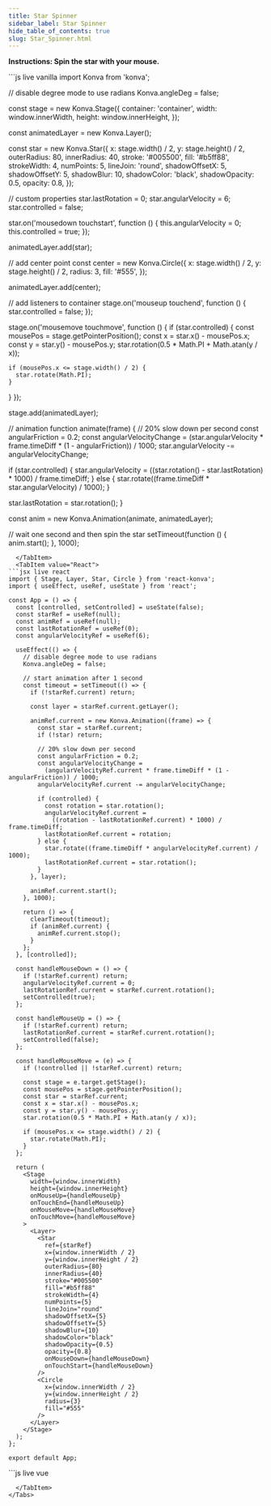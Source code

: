 ```yaml
---
title: Star Spinner
sidebar_label: Star Spinner
hide_table_of_contents: true
slug: Star_Spinner.html
---
```


**Instructions: Spin the star with your mouse.**


<Tabs>
  <TabItem value="Vanilla" default>
```js live vanilla
import Konva from 'konva';

// disable degree mode to use radians
Konva.angleDeg = false;

const stage = new Konva.Stage({
  container: 'container',
  width: window.innerWidth,
  height: window.innerHeight,
});

const animatedLayer = new Konva.Layer();

const star = new Konva.Star({
  x: stage.width() / 2,
  y: stage.height() / 2,
  outerRadius: 80,
  innerRadius: 40,
  stroke: '#005500',
  fill: '#b5ff88',
  strokeWidth: 4,
  numPoints: 5,
  lineJoin: 'round',
  shadowOffsetX: 5,
  shadowOffsetY: 5,
  shadowBlur: 10,
  shadowColor: 'black',
  shadowOpacity: 0.5,
  opacity: 0.8,
});

// custom properties
star.lastRotation = 0;
star.angularVelocity = 6;
star.controlled = false;

star.on('mousedown touchstart', function () {
  this.angularVelocity = 0;
  this.controlled = true;
});

animatedLayer.add(star);

// add center point
const center = new Konva.Circle({
  x: stage.width() / 2,
  y: stage.height() / 2,
  radius: 3,
  fill: '#555',
});

animatedLayer.add(center);

// add listeners to container
stage.on('mouseup touchend', function () {
  star.controlled = false;
});

stage.on('mousemove touchmove', function () {
  if (star.controlled) {
    const mousePos = stage.getPointerPosition();
    const x = star.x() - mousePos.x;
    const y = star.y() - mousePos.y;
    star.rotation(0.5 * Math.PI + Math.atan(y / x));

    if (mousePos.x <= stage.width() / 2) {
      star.rotate(Math.PI);
    }
  }
});

stage.add(animatedLayer);

// animation
function animate(frame) {
  // 20% slow down per second
  const angularFriction = 0.2;
  const angularVelocityChange =
    (star.angularVelocity * frame.timeDiff * (1 - angularFriction)) / 1000;
  star.angularVelocity -= angularVelocityChange;

  if (star.controlled) {
    star.angularVelocity =
      ((star.rotation() - star.lastRotation) * 1000) / frame.timeDiff;
  } else {
    star.rotate((frame.timeDiff * star.angularVelocity) / 1000);
  }

  star.lastRotation = star.rotation();
}

const anim = new Konva.Animation(animate, animatedLayer);

// wait one second and then spin the star
setTimeout(function () {
  anim.start();
}, 1000);
```
  </TabItem>
  <TabItem value="React">
```jsx live react
import { Stage, Layer, Star, Circle } from 'react-konva';
import { useEffect, useRef, useState } from 'react';

const App = () => {
  const [controlled, setControlled] = useState(false);
  const starRef = useRef(null);
  const animRef = useRef(null);
  const lastRotationRef = useRef(0);
  const angularVelocityRef = useRef(6);

  useEffect(() => {
    // disable degree mode to use radians
    Konva.angleDeg = false;

    // start animation after 1 second
    const timeout = setTimeout(() => {
      if (!starRef.current) return;

      const layer = starRef.current.getLayer();

      animRef.current = new Konva.Animation((frame) => {
        const star = starRef.current;
        if (!star) return;

        // 20% slow down per second
        const angularFriction = 0.2;
        const angularVelocityChange =
          (angularVelocityRef.current * frame.timeDiff * (1 - angularFriction)) / 1000;
        angularVelocityRef.current -= angularVelocityChange;

        if (controlled) {
          const rotation = star.rotation();
          angularVelocityRef.current =
            ((rotation - lastRotationRef.current) * 1000) / frame.timeDiff;
          lastRotationRef.current = rotation;
        } else {
          star.rotate((frame.timeDiff * angularVelocityRef.current) / 1000);
          lastRotationRef.current = star.rotation();
        }
      }, layer);

      animRef.current.start();
    }, 1000);

    return () => {
      clearTimeout(timeout);
      if (animRef.current) {
        animRef.current.stop();
      }
    };
  }, [controlled]);

  const handleMouseDown = () => {
    if (!starRef.current) return;
    angularVelocityRef.current = 0;
    lastRotationRef.current = starRef.current.rotation();
    setControlled(true);
  };

  const handleMouseUp = () => {
    if (!starRef.current) return;
    lastRotationRef.current = starRef.current.rotation();
    setControlled(false);
  };

  const handleMouseMove = (e) => {
    if (!controlled || !starRef.current) return;

    const stage = e.target.getStage();
    const mousePos = stage.getPointerPosition();
    const star = starRef.current;
    const x = star.x() - mousePos.x;
    const y = star.y() - mousePos.y;
    star.rotation(0.5 * Math.PI + Math.atan(y / x));

    if (mousePos.x <= stage.width() / 2) {
      star.rotate(Math.PI);
    }
  };

  return (
    <Stage
      width={window.innerWidth}
      height={window.innerHeight}
      onMouseUp={handleMouseUp}
      onTouchEnd={handleMouseUp}
      onMouseMove={handleMouseMove}
      onTouchMove={handleMouseMove}
    >
      <Layer>
        <Star
          ref={starRef}
          x={window.innerWidth / 2}
          y={window.innerHeight / 2}
          outerRadius={80}
          innerRadius={40}
          stroke="#005500"
          fill="#b5ff88"
          strokeWidth={4}
          numPoints={5}
          lineJoin="round"
          shadowOffsetX={5}
          shadowOffsetY={5}
          shadowBlur={10}
          shadowColor="black"
          shadowOpacity={0.5}
          opacity={0.8}
          onMouseDown={handleMouseDown}
          onTouchStart={handleMouseDown}
        />
        <Circle
          x={window.innerWidth / 2}
          y={window.innerHeight / 2}
          radius={3}
          fill="#555"
        />
      </Layer>
    </Stage>
  );
};

export default App;
```
  </TabItem>
  <TabItem value="Vue">
```js live vue
<template>
  <v-stage
    :config="stageSize"
    @mouseup="handleMouseUp"
    @touchend="handleMouseUp"
    @mousemove="handleMouseMove"
    @touchmove="handleMouseMove"
  >
    <v-layer ref="layerRef">
      <v-star
        ref="starRef"
        :config="starConfig"
        @mousedown="handleMouseDown"
        @touchstart="handleMouseDown"
      />
      <v-circle :config="centerConfig" />
    </v-layer>
  </v-stage>
</template>

<script setup>
import { ref, onMounted, onUnmounted } from 'vue';

// disable degree mode to use radians
Konva.angleDeg = false;

const stageSize = {
  width: window.innerWidth,
  height: window.innerHeight
};

const controlled = ref(false);
const starRef = ref(null);
const layerRef = ref(null);
const lastRotation = ref(0);
const angularVelocity = ref(6);

const starConfig = {
  x: window.innerWidth / 2,
  y: window.innerHeight / 2,
  outerRadius: 80,
  innerRadius: 40,
  stroke: '#005500',
  fill: '#b5ff88',
  strokeWidth: 4,
  numPoints: 5,
  lineJoin: 'round',
  shadowOffsetX: 5,
  shadowOffsetY: 5,
  shadowBlur: 10,
  shadowColor: 'black',
  shadowOpacity: 0.5,
  opacity: 0.8
};

const centerConfig = {
  x: window.innerWidth / 2,
  y: window.innerHeight / 2,
  radius: 3,
  fill: '#555'
};

let anim = null;

onMounted(() => {
  // start animation after 1 second
  setTimeout(() => {
    const star = starRef.value.getNode();
    const layer = layerRef.value.getNode();

    anim = new Konva.Animation((frame) => {
      // 20% slow down per second
      const angularFriction = 0.2;
      const angularVelocityChange =
        (angularVelocity.value * frame.timeDiff * (1 - angularFriction)) / 1000;
      angularVelocity.value -= angularVelocityChange;

      if (controlled.value) {
        const rotation = star.rotation();
        angularVelocity.value =
          ((rotation - lastRotation.value) * 1000) / frame.timeDiff;
        lastRotation.value = rotation;
      } else {
        star.rotate((frame.timeDiff * angularVelocity.value) / 1000);
        lastRotation.value = star.rotation();
      }
    }, layer);

    anim.start();
  }, 1000);
});

onUnmounted(() => {
  if (anim) {
    anim.stop();
  }
});

const handleMouseDown = () => {
  const star = starRef.value.getNode();
  angularVelocity.value = 0;
  lastRotation.value = star.rotation();
  controlled.value = true;
};

const handleMouseUp = () => {
  const star = starRef.value.getNode();
  lastRotation.value = star.rotation();
  controlled.value = false;
};

const handleMouseMove = (e) => {
  if (!controlled.value) return;

  const stage = e.target.getStage();
  const mousePos = stage.getPointerPosition();
  const star = starRef.value.getNode();
  const x = star.x() - mousePos.x;
  const y = star.y() - mousePos.y;
  star.rotation(0.5 * Math.PI + Math.atan(y / x));

  if (mousePos.x <= stage.width() / 2) {
    star.rotate(Math.PI);
  }
};
</script>
```
  </TabItem>
</Tabs>
